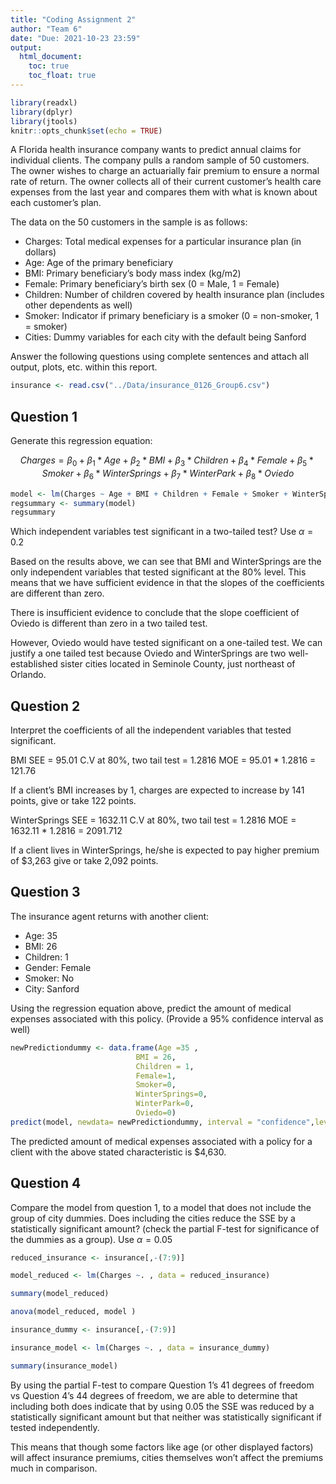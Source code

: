 ```yaml
---
title: "Coding Assignment 2"
author: "Team 6"
date: "Due: 2021-10-23 23:59"
output: 
  html_document:
    toc: true
    toc_float: true
---
```


```r
library(readxl)
library(dplyr)
library(jtools)
knitr::opts_chunk$set(echo = TRUE)
```

A Florida health insurance company wants to predict annual claims for individual clients. The company pulls a random sample of 50 customers. The owner wishes to charge an actuarially fair premium to ensure a normal rate of return. The owner collects all of their current customer’s health care expenses from the last year and compares them with what is known about each customer’s plan. 

The data on the 50 customers in the sample is as follows:

-	Charges: Total medical expenses for a particular insurance plan (in dollars)
-	Age: Age of the primary beneficiary
-	BMI: Primary beneficiary’s body mass index (kg/m2)
-	Female: Primary beneficiary’s birth sex (0 = Male, 1 = Female)
-	Children: Number of children covered by health insurance plan (includes other dependents as well)
-	Smoker: Indicator if primary beneficiary is a smoker (0 = non-smoker, 1 = smoker)
-	Cities: Dummy variables for each city with the default being Sanford

Answer the following questions using complete sentences and attach all output, plots, etc. within this report.


```r
insurance <- read.csv("../Data/insurance_0126_Group6.csv")
```



## Question 1

Generate this regression equation:

$$Charges = \beta_{0}+\beta_{1}*Age+\beta_{2}*BMI+\beta_{3}*Children + \beta_{4}*Female + \beta_{5}*Smoker + \beta_{6}*WinterSprings + \beta_{7}*WinterPark + \beta_{8}*Oviedo$$

```r
model <- lm(Charges ~ Age + BMI + Children + Female + Smoker + WinterSprings + WinterPark + Oviedo, data = insurance)
regsummary <- summary(model)
regsummary
```

Which independent variables test significant in a two-tailed test? Use $\alpha = 0.2$

Based on the results above, we can see that BMI and WinterSprings are the only independent variables that tested significant at the 80% level. This means that we have sufficient evidence in that the slopes of the coefficients are different than zero.

There is insufficient evidence to conclude that the slope coefficient of Oviedo is different than zero in a two tailed test. 

However, Oviedo would have tested significant on a one-tailed test. We can justify a one tailed test because Oviedo and WinterSprings are two well-established sister cities located in Seminole County, just northeast of Orlando.

## Question 2

Interpret the coefficients of all the independent variables that tested significant.

BMI SEE = 95.01
C.V at 80%, two tail test = 1.2816
MOE = 95.01 * 1.2816 = 121.76

If a client's BMI increases by 1, charges are expected to increase by 141 points, give or take 122 points. 


WinterSprings SEE = 1632.11
C.V at 80%, two tail test = 1.2816
MOE = 1632.11 * 1.2816 = 2091.712

If a client lives in WinterSprings, he/she is expected to pay higher premium of $3,263 give or take 2,092 points.


## Question 3

The insurance agent returns with another client:

- Age: 35
- BMI: 26
- Children: 1
- Gender: Female
- Smoker: No
- City: Sanford

Using the regression equation above, predict the amount of medical expenses associated with this policy. (Provide a 95% confidence interval as well)

```r
newPredictiondummy <- data.frame(Age =35 ,
                            BMI = 26,
                            Children = 1,
                            Female=1,
                            Smoker=0,
                            WinterSprings=0,
                            WinterPark=0,
                            Oviedo=0)
predict(model, newdata= newPredictiondummy, interval = "confidence",levels=.95)


```

The predicted amount of medical expenses associated with a policy for a client with the above stated characteristic is $4,630.

## Question 4

Compare the model from question 1, to a model that does not include the group of city dummies. Does including the cities reduce the SSE by a statistically significant amount? (check the partial F-test for significance of the dummies as a group). Use $\alpha = 0.05$

```r
reduced_insurance <- insurance[,-(7:9)]

model_reduced <- lm(Charges ~. , data = reduced_insurance)

summary(model_reduced)
```
```r
anova(model_reduced, model )
```
```r
insurance_dummy <- insurance[,-(7:9)]

insurance_model <- lm(Charges ~. , data = insurance_dummy)

summary(insurance_model)
```
By using the partial F-test to compare Question 1's 41 degrees of freedom vs Question 4's 44 degrees of freedom, we are able to determine that including both does indicate that by using 0.05 the SSE was reduced by a statistically significant amount but that neither was statistically significant if tested independently.

This means that though some factors like age (or other displayed factors) will affect insurance premiums, cities themselves won't affect the premiums much in comparison.
